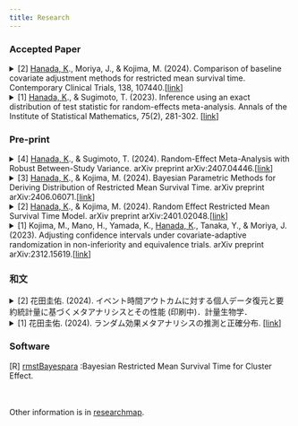 ```yaml
---
title: Research
---
```


### Accepted Paper
<details>
<summary>
[2] <u>Hanada, K</u>., Moriya, J., & Kojima, M. (2024). Comparison of baseline covariate adjustment methods for restricted mean survival time. Contemporary Clinical Trials, 138, 107440.[[link](https://www.sciencedirect.com/science/article/abs/pii/S1551714424000144)]
</summary>

* RMSTに対するモデル解析法をシミュレーションベースで比較し，各手法の適切な状況を示しました．打ち切り確率が均一かどうかで選択する方法を変える必要がある事がわかりました．
</details>

<details>
<summary>
[1] <u>Hanada, K</u>., & Sugimoto, T. (2023). Inference using an exact distribution of test statistic for random-effects meta-analysis. Annals of the Institute of Statistical Mathematics, 75(2), 281-302. [[link](https://link.springer.com/article/10.1007/s10463-022-00844-4)]
</summary>

* 治療効果の検定統計量に対して，正確分布を求めました．未知パラメータが残ってしまい，検定での正確性は担保できたものの，区間推定での正確性には課題が残りました．初めてアクセプトされた論文です．
</details>

### Pre-print
<details>
<summary>
[4] <u>Hanada, K</u>., & Sugimoto, T. (2024). Random-Effect Meta-Analysis with Robust Between-Study Variance. arXiv preprint arXiv:2407.04446.[[link](https://arxiv.org/abs/2407.04446)]
</summary>

* 試験数が少ないもとで試験間分散が過小推定されることに注目し，試験間分散の推定量をM推定量と考えることで，一般的な推定よりも正確な推定を提案しました．

</details>

<details>
<summary>
[3] <u>Hanada, K</u>., & Kojima, M. (2024). Bayesian Parametric Methods for Deriving Distribution of Restricted Mean Survival Time.  arXiv preprint arXiv:2406.06071.[[link](https://arxiv.org/abs/2406.06071)]
</summary>

* RMSTを期待値と生存関数で定式化し，パラメトリックモデル下での真のRMSTを示しました．さらにrandom-effectとfrailty-effectを導入し，ベイズ流での推測を提案しました．ベイズ推定に基づくRMSTが一致性をもつことを示し，推測の妥当性を与えました．
</details>

<details>
<summary>
[2] <u>Hanada, K</u>., & Kojima, M. (2024). Random Effect Restricted Mean Survival Time Model. arXiv preprint arXiv:2401.02048.[[link](https://arxiv.org/abs/2401.02048)]
</summary>

* RMSTのモデル解析にランダム効果を入れる方法を提案しました．これにより，全体効果に基づくクラスター毎の縮小統計量を導入できます．
</details>

<details>
<summary>
[1] Kojima, M., Mano, H., Yamada, K., <u>Hanada, K</u>., Tanaka, Y., & Moriya, J. (2023). Adjusting confidence intervals under covariate-adaptive randomization in non-inferiority and equivalence trials. arXiv preprint arXiv:2312.15619.[[link](https://arxiv.org/abs/2312.15619)]
</summary>

* 並べ替え法や共変量適応無作為化法で得られる帰無分布が非劣性及び同等性の比較では適切ではないのではないかと考え，調整信頼区間を用いた検定を提案し，シミュレーションベースで性能を評価しました．説明変数が連続変数のとき，type-I errorが名目水準通りの結果が得られました．
</details>


### 和文
<details>
<summary>
[2] 花田圭佑. (2024). イベント時間アウトカムに対する個人データ復元と要約統計量に基づくメタアナリシスとその性能 (印刷中)．計量生物学．
</summary>

* 生存時間データにおいて個別被験者データを復元するメタアナリシスが要約統計量を用いるメタアナリシスと比べてどの程度の性能になるかシミュレーションを中心にまとめました．
</details>

<details>
<summary>
[1] 花田圭佑. (2024). ランダム効果メタアナリシスの推測と正確分布. [[link](https://shiga-u.repo.nii.ac.jp/records/2000320)]
</summary>

* 博士論文です．少数の試験に対するメタアナリシスの方法と特に生存時間データにおいて個別被験者データを復元するメタアナリシスについてまとめました．
</details>


### Software
[R] [rmstBayespara](https://cran.rstudio.com/web/packages/rmstBayespara/) :Bayesian Restricted Mean Survival Time for Cluster Effect.


<br><br>
Other information is in [researchmap](https://researchmap.jp/k_hanada).

